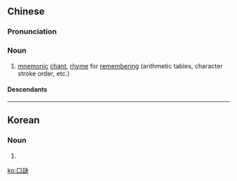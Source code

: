 {{also|口诀}}
==Chinese==
{{zh-forms|s=口诀}}

===Pronunciation===
{{zh-pron
|m=kǒujué
|c=hau2 kyut3
|h=pfs=khiéu-kiet
|md=kēu-giók
|mn=xm,zz,tw:kháu-koat/qz:khió-koat/twv:khó͘-koat
|w=2kheu jyq
|cat=n
}}

===Noun===
{{zh-noun}}

# [[mnemonic]] [[chant]], [[rhyme]] for [[remembering]] (arithmetic tables, character stroke order, etc.)
#: {{zh-x|英語 語法 口訣 大全|a comprehensive collection of English grammar '''mnemonics'''}}
#: {{zh-x|傳授「巡、倒{dào}、清、刷」口訣，全民 對抗 登革熱。|The entire nation fights against dengue fever with the help of the '''mnemonic''' "patrol, empty, remove and scrub".|ref=[http://udn.com/news/story/8504/1183422-%E5%AE%9C%E8%98%AD%E9%98%B2%E7%99%BB%E9%9D%A9%E7%86%B1-%E5%82%B3%E3%80%8C%E5%B7%A1%E3%80%81%E5%80%92%E3%80%81%E6%B8%85%E3%80%81%E5%88%B7%E3%80%8D%E5%8F%A3%E8%A8%A3 宜蘭防登革熱 傳「巡、倒、清、刷」口訣]}}

====Descendants====
{{CJKV||くけつ|구결|khẩu quyết}}

----

==Korean==
{{ko-hanjatab}}

===Noun===
{{ko-noun|hj|hangeul=구결}}

# {{hanja form of|구결|[[kwukyel]]}}

[[ko:口訣]]